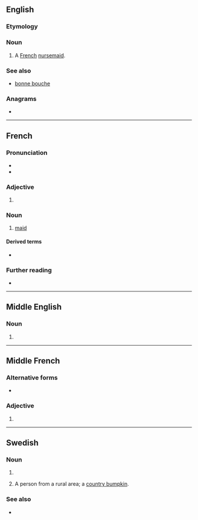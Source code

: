 {{also|Bonne|bønne}}
==English==

===Etymology===
{{bor|en|fr|bonne}}

===Noun===
{{en-noun}}

# A [[French]] [[nursemaid]].

===See also===
* [[bonne bouche]]

===Anagrams===
* {{anagrams|en|a=benno|Benno}}

----

==French==

===Pronunciation===
* {{fr-IPA}}
* {{audio|fr|Fr-bonne.ogg|audio}}

===Adjective===
{{head|fr|adjective form}}

# {{inflection of|fr|bon||f|s}}

===Noun===
{{fr-noun|f}}

# [[maid]]

====Derived terms====
* {{l|fr|bonniche}}

===Further reading===
* {{R:TLFi}}

----

==Middle English==

===Noun===
{{head|enm|noun}}

# {{alt form|enm|bunne}}

----

==Middle French==

===Alternative forms===
* {{l|frm|bõne}} {{qualifier|some manuscripts}}

===Adjective===
{{head|frm|adjective form}}

# {{inflection of|frm|bon||f|s}}

----

==Swedish==

===Noun===
{{sv-noun|c}}

# {{eye dialect of|sv|bonde||farmer|from=South Swedish}}
# {{lb|sv|slang}} A person from a rural area; a [[country bumpkin]].

===See also===
*{{l|sv|bonna-||farmer}}